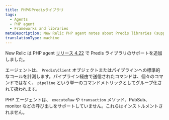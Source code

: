 ```yaml
---
title: PHPのPredisライブラリ
tags:
  - Agents
  - PHP agent
  - Frameworks and libraries
metaDescription: New Relic PHP agent notes about Predis libraries (supported as of PHP agent release 4.22).
translationType: machine
---
```


New Relic は PHP agent [リリース 4.22](/docs/release-notes/agent-release-notes/php-release-notes/php-agent-422099) で Predis ライブラリのサポートを追加しました。

エージェントは、 `Predis\Client` オブジェクトまたはパイプラインへの標準的なコールを計測します。パイプライン経由で送信されたコマンドは、個々のコマンドではなく、 `pipeline` という単一のコマンドメトリックとしてグループ化されて扱われます。

PHP エージェントは、 `executeRaw` や `transaction` メソッド、PubSub、monitor などの呼び出しをサポートしていません。これらはインストルメントされません。